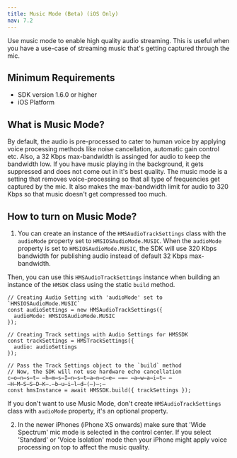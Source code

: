 ```yaml
---
title: Music Mode (Beta) (iOS Only)
nav: 7.2
---
```


Use music mode to enable high quality audio streaming. This is useful when you have a use-case
of streaming music that's getting captured through the mic.


## Minimum Requirements

- SDK version 1.6.0 or higher
- iOS Platform


## What is Music Mode?

By default, the audio is pre-processed to cater to human voice by applying voice processing
methods like noise cancellation, automatic gain control etc. Also, a 32 Kbps max-bandwidth is
assinged for audio to keep the bandwidth low. If you have music playing in the background, it
gets suppressed and does not come out in it's best quality. The music mode is a setting that
removes voice-processing so that all type of frequencies get captured by the mic. It also makes
the max-bandwidth limit for audio to 320 Kbps so that music doesn't get compressed too much.


## How to turn on Music Mode?

1. You can create an instance of the `HMSAudioTrackSettings` class with the `audioMode` property set
  to `HMSIOSAudioMode.MUSIC`. When the `audioMode` property is set to `HMSIOSAudioMode.MUSIC`, the
  SDK will use 320 Kbps bandwidth for publishing audio instead of default 32 Kbps max-bandwidth.

  Then, you can use this `HMSAudioTrackSettings` instance when building an instance of the `HMSDK`
  class using the static `build` method.

  ```js{3}
  // Creating Audio Setting with 'audioMode' set to `HMSIOSAudioMode.MUSIC`
  const audioSettings = new HMSAudioTrackSettings({
    audioMode: HMSIOSAudioMode.MUSIC
  });

  // Creating Track settings with Audio Settings for HMSSDK
  const trackSettings = HMSTrackSettings({
    audio: audioSettings
  });

  // Pass the Track Settings object to the `build` method
  // Now, the SDK will not use hardware echo cancellation
  c̶o̶n̶s̶t̶ ̶h̶m̶s̶I̶n̶s̶t̶a̶n̶c̶e̶ ̶=̶ ̶a̶w̶a̶i̶t̶ ̶H̶M̶S̶S̶D̶K̶.̶b̶u̶i̶l̶d̶(̶)̶;̶
  const hmsInstance = await HMSSDK.build({ trackSettings });
  ```

  If you don't want to use Music Mode, don't create `HMSAudioTrackSettings` class with `audioMode`
  property, it's an optional property.

2. In the newer iPhones (iPhone XS onwards) make sure that 'Wide Spectrum' mic mode is selected
  in the control center. If you select 'Standard' or 'Voice Isolation' mode then your iPhone might
  apply voice processing on top to affect the music quality.
